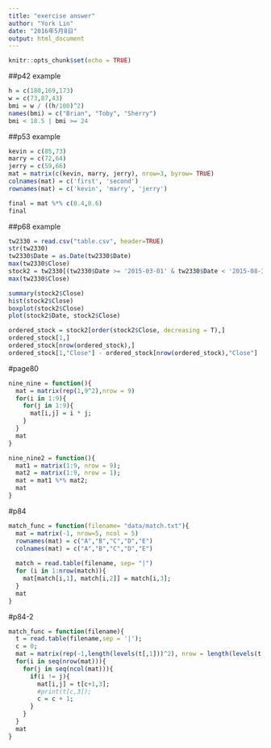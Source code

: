 ```yaml
---
title: "exercise answer"
author: "York Lin"
date: "2016年5月8日"
output: html_document
---
```


```r
knitr::opts_chunk$set(echo = TRUE)
```

##p42 example
```R
h = c(180,169,173)
w = c(73,87,43)
bmi = w / ((h/100)^2)
names(bmi) = c("Brian", "Toby", "Sherry")
bmi < 18.5 | bmi >= 24
```

##p53 example
```R
kevin = c(85,73)
marry = c(72,64)
jerry = c(59,66)
mat = matrix(c(kevin, marry, jerry), nrow=3, byrow= TRUE)
colnames(mat) = c('first', 'second')
rownames(mat) = c('kevin', 'marry', 'jerry')

final = mat %*% c(0.4,0.6)
final
```

##p68 example
```R
tw2330 = read.csv("table.csv", header=TRUE)
str(tw2330)
tw2330$Date = as.Date(tw2330$Date)
max(tw2330$Close)
stock2 = tw2330[(tw2330$Date >= '2015-03-01' & tw2330$Date < '2015-08-31'),]
max(tw2330$Close)

summary(stock2$Close)
hist(stock2$Close)
boxplot(stock2$Close)
plot(stock2$Date, stock2$Close)

ordered_stock = stock2[order(stock2$Close, decreasing = T),]
ordered_stock[1,]
ordered_stock[nrow(ordered_stock),]
ordered_stock[1,"Close"] - ordered_stock[nrow(ordered_stock),"Close"]

```
#page80
```R
nine_nine = function(){
  mat = matrix(rep(1,9^2),nrow = 9)
  for(i in 1:9){
    for(j in 1:9){
      mat[i,j] = i * j;
    }
  }
  mat
}

nine_nine2 = function(){
  mat1 = matrix(1:9, nrow = 9);
  mat2 = matrix(1:9, nrow = 1);
  mat = mat1 %*% mat2;
  mat
}
```

#p84
```R
match_func = function(filename= "data/match.txt"){
  mat = matrix(-1, nrow=5, ncol = 5)
  rownames(mat) = c("A","B","C","D","E")
  colnames(mat) = c("A","B","C","D","E")
  
  match = read.table(filename, sep= "|")
  for (i in 1:nrow(match)){
    mat[match[i,1], match[i,2]] = match[i,3];
  }
  mat
}
```


#p84-2
```R
match_func = function(filename){
  t = read.table(filename,sep = '|');
  c = 0;
  mat = matrix(rep(-1,length(levels(t[,1]))^2), nrow = length(levels(t[,1])), dimnames = list(levels(t[,1]),levels(t[,2])));
  for(i in seq(nrow(mat))){
    for(j in seq(ncol(mat))){
      if(i != j){
        mat[i,j] = t[c+1,3];
        #print(t[c,3]);
        c = c + 1;
      }
    }
  }
  mat
}
```